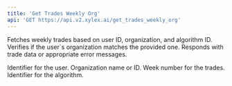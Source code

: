 ```yaml
---
title: 'Get Trades Weekly Org'
api: 'GET https://api.v2.xylex.ai/get_trades_weekly_org'
---
```




<Card title="Endpoint Description" icon="info" horizontal >Fetches weekly trades based on user ID, organization, and algorithm ID. Verifies if the user`s organization matches the provided one. Responds with trade data or appropriate error messages.</Card>





<ParamField query="user_id" type="String" required  children="A string representing the unique identifier for the user making the request.">
  Identifier for the user.
</ParamField>
<ParamField query="organization" type="String" required  children="A string representing the organization name or identifier to which the user belongs.">
  Organization name or ID.
</ParamField>
<ParamField query="week_nr" type="Option<i64>"  children="An optional 64-bit integer representing the specific week number for which trades are requested. Defaults to the current week if not provided.">
  Week number for the trades.
</ParamField>
<ParamField query="algorithm_id" type="String" required  children="A string representing the unique identifier for the algorithm associated with the trades.">
  Identifier for the algorithm.
</ParamField>
















</ParamField>
</ParamField>
</ParamField>
</ParamField>
















</ParamField>
</ParamField>
</ParamField>
</ParamField>
















</ParamField>
</ParamField>
</ParamField>
</ParamField>
















</ParamField>
</ParamField>
</ParamField>
</ParamField>
















</ParamField>
</ParamField>
</ParamField>
</ParamField>








